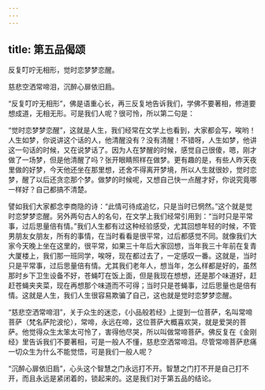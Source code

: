 ```yaml
---
---
---
```

title: 第五品偈颂
---




反复叮咛无相形，觉时恋梦梦恋醒。

慈悲空洒常啼泪，沉醉心扉依旧扃。

“反复叮咛无相形”，佛是语重心长，再三反复地告诉我们，学佛不要著相，修道要想成道，无相无形。可是我们人呢？很可怜，所以第二句是：

“觉时恋梦梦恋醒”，这就是人生，我们经常在文学上也看到，大家都会写，唉哟！人生如梦，你说讲这个话的人，他清醒没有？没有清醒！不错呀，人生如梦，他讲这一句话的时候，又在说梦话了。因为人在梦醒的时候，感觉自己很傻，嗯，刚才做了一场梦，但是他清醒了吗？张开眼睛照样在做梦。更有趣的是，有些人昨天夜里做的好梦，今天他还坐在那里想，还舍不得离开梦境，所以人生就很妙，觉时恋梦，醒了以后还贪恋那个梦。做梦的时候呢，又想自己快一点醒才好，你说究竟哪一样好？自己都搞不清楚。

譬如我们大家都念李商隐的诗：“此情可待成追忆，只是当时已惘然。”这个就是觉时恋梦梦恋醒。另外两句古人的名句，在文学上我们经常引用到：“当时只是平常事，过后思量倍有情。”我们人生都有过这种经验感受，尤其回想年轻的时候，不管男朋友女朋友，所有的事情，在当时看看是很平常，过后都感觉不同。就像我们大家今天晚上坐在这里的，很平常，如果三十年后大家回想，当年我三十年前在复青大厦楼上，我们那一班同学，唉呀，现在都过去了，一定感叹一番。这就是，当时只是平常事，过后思量倍有情。尤其我们老年人，想当年，怎么样都是好的，虽然那时乡下卫生设备不好，苍蝇叮在饭上面，但是我现在想想，还是那个味道好，赶赶苍蝇夹夹菜，现在再想那个味道而不可得；当时只是苍蝇事，过后思量也是倍有情。这就是人生，我们人生很容易欺骗了自己，这也就是觉时恋梦梦恋醒。

“慈悲空洒常啼泪”，关于众生的迷恋，《小品般若经》上提到一位菩萨，名叫常啼菩萨（梵名萨陀波伦），常啼，永远在啼，这位菩萨大概喜欢哭，就是爱哭的菩萨。他觉得众生太笨太可怜了，害得他尽哭，所以叫做常啼菩萨。佛反复在《金刚经》里告诉我们不要著相，可是一般人不懂，慈悲空洒常啼泪。尽管常啼菩萨悲痛一切众生为什么不能觉悟，可是我们一般人呢？

“沉醉心扉依旧扃”，心头这个智慧之门永远打不开。智慧之门打不开是自己打不开，而且永远是紧闭着的，锁起来的。这是我们对于第五品的结论。